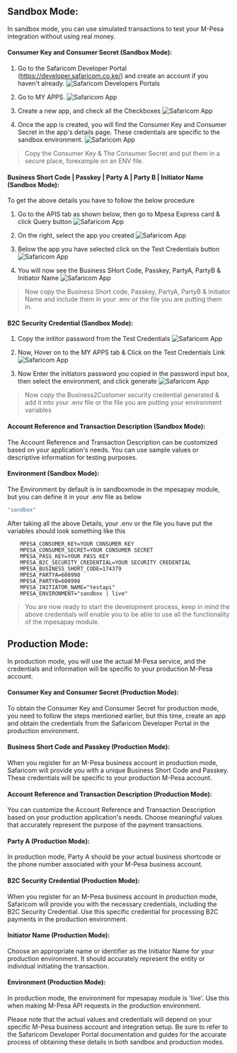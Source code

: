 ## Sandbox Mode:
In sandbox mode, you can use simulated transactions to test your M-Pesa integration without using real money.

#### Consumer Key and Consumer Secret (Sandbox Mode):
1. Go to the Safaricom Developer Portal (https://developer.safaricom.co.ke/) and create an account if you haven't already.
![Safaricom Developers Portals](/featured.png)


2. Go to MY APPS.
![Safaricom App](/mpesaexpress/portal.png)


3. Create a new app, and check all the Checkboxes
![Safaricom App](/mpesaexpress/app.png)


4. Once the app is created, you will find the Consumer Key and Consumer Secret in the app's details page. These credentials are specific to the sandbox environment.
![Safaricom App](/mpesaexpress/credentials.png)


> Copy the Consumer Key & The Consumer Secret and put them in a secure place, forexample on an ENV file.


#### Business Short Code | Passkey | Party A | Party B | Initiator Name  (Sandbox Mode):
 To get the above details you have to follow the below procedure

1. Go to the APIS tab as shown below, then go to Mpesa Express card & click Query button
![Safaricom App](/mpesaexpress/api.png)
  
2. On the right, select the app you created
![Safaricom App](/mpesaexpress/selectapp.png)

3. Below the app you have selected click on the Test Credentials button
![Safaricom App](/mpesaexpress/testcredentials.png)

4. You will now see the Business SHort Code, Passkey, PartyA, PartyB & Initiator Name
![Safaricom App](/mpesaexpress/copydetails.png)

>Now copy the Business Short code, Passkey, PartyA, PartyB & Initiator Name and include them in your .env or the file you are putting them in.

#### B2C Security Credential (Sandbox Mode):

1. Copy the inititor password from the Test Credentials
![Safaricom App](/mpesaexpress/initiatorpassword.png)

2. Now, Hover on to the MY APPS tab & Click on the Test Credentials Link
![Safaricom App](/mpesaexpress/b2csecuritycredential.png)

3. Now Enter the initiators password you copied in the password input box, then select the environment, and click generate
![Safaricom App](/mpesaexpress/b2csecurity.png)

> Now copy the Business2Customer security credential generated & add it into your .env file or the file you are putting your environment variables

#### Account Reference and Transaction Description (Sandbox Mode):
The Account Reference and Transaction Description can be customized based on your application's needs. You can use sample values or descriptive information for testing purposes.


#### Environment (Sandbox Mode):
The Environment by default is in sandboxmode in the mpesapay module, but you can define it in your .env file as below
 ```bash 
 "sandbox"
 ```

 After taking all the above Details, your .env or the file you have put the variables should look something like this

```env 
    MPESA_CONSUMER_KEY=YOUR CONSUMER KEY
    MPESA_CONSUMER_SECRET=YOUR CONSUMER SECRET
    MPESA_PASS_KEY=YOUR PASS KEY
    MPESA_B2C_SECURITY_CREDENTIAL=YOUR SECURITY CREDENTIAL
    MPESA_BUSINESS_SHORT_CODE=174379
    MPESA_PARTYA=600998
    MPESA_PARTYB=600998
    MPESA_INITIATOR_NAME="testapi"
    MPESA_ENVIRONMENT="sandbox | live"
```

> You are now ready to start the development process, keep in mind the above credentials will enable you to be able to use all the functionality of 
the mpesapay module.

## Production Mode:
In production mode, you will use the actual M-Pesa service, and the credentials and information will be specific to your production M-Pesa account.

#### Consumer Key and Consumer Secret (Production Mode):
To obtain the Consumer Key and Consumer Secret for production mode, you need to follow the steps mentioned earlier, but this time, create an app and obtain the credentials from the Safaricom Developer Portal in the production environment.

#### Business Short Code and Passkey (Production Mode):
When you register for an M-Pesa business account in production mode, Safaricom will provide you with a unique Business Short Code and Passkey. These credentials will be specific to your production M-Pesa account.

#### Account Reference and Transaction Description (Production Mode):
You can customize the Account Reference and Transaction Description based on your production application's needs. Choose meaningful values that accurately represent the purpose of the payment transactions.

#### Party A (Production Mode):
In production mode, Party A should be your actual business shortcode or the phone number associated with your M-Pesa business account.

#### B2C Security Credential (Production Mode):
When you register for an M-Pesa business account in production mode, Safaricom will provide you with the necessary credentials, including the B2C Security Credential. Use this specific credential for processing B2C payments in the production environment.

#### Initiator Name (Production Mode):
Choose an appropriate name or identifier as the Initiator Name for your production environment. It should accurately represent the entity or individual initiating the transaction.

#### Environment (Production Mode):
In production mode, the environment for mpesapay module is 'live'. Use this when making M-Pesa API requests in the production environment.

Please note that the actual values and credentials will depend on your specific M-Pesa business account and integration setup. Be sure to refer to the Safaricom Developer Portal documentation and guides for the accurate process of obtaining these details in both sandbox and production modes.
